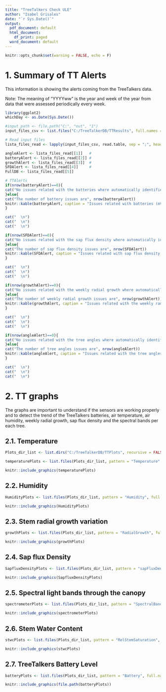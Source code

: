 ---
title: "TreeTalkers Check ULE"
author: "Isabel Grisales"
date: "`r Sys.Date()`"
output:
  pdf_document: default
  html_document:
    df_print: paged
  word_document: default
---

```{=tex}
\setlength\parindent{0pt}
\setlength{\parskip}{0pt}
```
```{r setup, include=F, echo = F,  fig.align="center", results="asis"}
knitr::opts_chunk$set(warning = FALSE, echo = F)
```

# 1. Summary of TT Alerts

This information is showing the alerts coming from the TreeTalkers data.

Note: The meaning of "YYYYww" is the year and week of the year from data that were assessed periodically every week.

```{r 1, message=FALSE, results="asis"}

library(ggplot2)
whichDay <- as.Date(Sys.Date())

#input_path <- file.path("C:", "out", "1")
input_files_csv <- list.files("C:/TreeTalkerDB/TTResults", full.names = T, pattern = ".csv")

# Read input files
lista_files_read <- lapply(input_files_csv, read.table, sep = ";", header = T)

angleAlert <- lista_files_read[[1]]   #
batteryAlert <- lista_files_read[[2]] #
growthAlert <- lista_files_read[[3]]  #
SFDAlert <- lista_files_read[[4]]     #
FullDB <- lista_files_read[[5]]

# TTAlerts
if(nrow(batteryAlert)==0){
cat("No issues related with the batteries where automatically identified")  
}else{
cat("The number of battery issues are", nrow(batteryAlert))
knitr::kable(batteryAlert, caption = "Issues related with batteries (mV)")
}

cat("  \n")
cat("  \n")
cat("  \n")

if(nrow(SFDAlert)==0){
cat("No issues related with the sap flux density where automatically identified")  
}else{
cat("The number of sap flux density issues are", nrow(SFDAlert))
knitr::kable(SFDAlert, caption = "Issues related with sap flux density (l d m-2 h-1)")
}

cat("  \n")
cat("  \n")
cat("  \n")

if(nrow(growthAlert)==0){
cat("No issues related with the weekly radial growth where automatically identified")  
}else{
cat("The number of weekly radial growth issues are", nrow(growthAlert))
knitr::kable(growthAlert, caption = "Issues related with the weekly radial growth (mm)")
}

cat("  \n")
cat("  \n")
cat("  \n")

if(nrow(angleAlert)==0){
cat("No issues related with the tree angles where automatically identified")  
}else{
cat("The number of tree angles issues are", nrow(angleAlert))
knitr::kable(angleAlert, caption = "Issues related with the tree angles (°)")
}

cat("  \n")
cat("  \n")
cat("  \n")

```
\newpage

# 2. TT graphs

The graphs are important to understand if the sensors are working properly and to detect the trend of the TreeTalkers batteries, air temperature, air humidity, weekly radial growth, sap flux density and the spectral bands per each tree.

## 2.1. Temperature

```{r Temperature, echo=FALSE, fig.show='asis', out.width='100%', fig.align='center', out.extra=NULL, fig.cap ="Air temperature"}

Plots_dir_list <- list.dirs("C:/TreeTalkerDB/TTPlots", recursive = FALSE)

temperaturePlots <- list.files(Plots_dir_list, pattern = "Temperature", full.names = TRUE)

knitr::include_graphics(temperaturePlots)
```
\newpage

## 2.2. Humidity

```{r Humidity, echo=FALSE, fig.show='asis', out.width='100%', fig.align='center', out.extra=NULL, fig.cap ="Air Humidity"}

HumidityPlots <- list.files(Plots_dir_list, pattern = "Humidity", full.names = TRUE)

knitr::include_graphics(HumidityPlots)
```
\newpage

## 2.3. Stem radial growth variation

```{r RadialGrowth, cho=FALSE, out.width='100%', fig.show='asis', fig.align='center', out.extra=NULL, fig.cap = "Stem radial growth variation"}

growthPlots <- list.files(Plots_dir_list, pattern = "RadialGrowth", full.names = TRUE)

knitr::include_graphics(growthPlots)
```
\newpage

## 2.4. Sap flux Density

```{r Sapflow, echo=FALSE, out.width='100%', fig.show='asis', fig.align='center', out.extra=NULL, fig.cap ="Sap flux Density"}

SapfluxDensityPlots <- list.files(Plots_dir_list, pattern = "sapFluxDensity", full.names = TRUE)

knitr::include_graphics(SapfluxDensityPlots)
```
\newpage

## 2.5. Spectral light bands through the canopy

```{r SpectralBands, echo=FALSE, out.width='100%', fig.show='asis', fig.align='center', out.extra=NULL, fig.cap ="Spectral light bands through the canopy"}

spectrometerPlots <- list.files(Plots_dir_list, pattern = "SpectralBands", full.names = TRUE)

knitr::include_graphics(spectrometerPlots)
```
\newpage

## 2.6. Stem Water Content

```{r RelStemSaturation, echo=FALSE, out.width='100%', fig.show='asis', fig.align='center', out.extra=NULL, fig.cap ="Stem Water Content"}

stwcPlots <- list.files(Plots_dir_list, pattern = "RelStemSaturation", full.names = TRUE)

knitr::include_graphics(stwcPlots)
```
\newpage

## 2.7. TreeTalkers Battery Level

```{r Battery, echo=FALSE, out.width='100%', fig.show='asis', fig.align='center', out.extra=NULL, fig.cap ="TreeTalkers Battery Level"}

batteryPlots <- list.files(Plots_dir_list, pattern = "Battery", full.names = TRUE)

knitr::include_graphics(file.path(batteryPlots))
```
